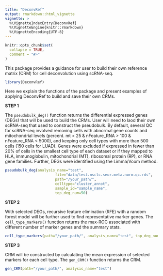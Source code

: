 ```yaml
---
title: "DeconvRef"
output: rmarkdown::html_vignette
vignette: >
  %\VignetteIndexEntry{DeconvRef}
  %\VignetteEngine{knitr::rmarkdown}
  %\VignetteEncoding{UTF-8}
---
```


```r
knitr::opts_chunk$set(
  collapse = TRUE,
  comment = "#>"
)
```


This package provides a guidance for user to build their own reference matrix (CRM) for cell deconvolution using scRNA-seq.

```r
library(DeconvRef)
```

Here we explain the functions of the package and present examples of applying DeconvRef to build and save their own CRMs.

**STEP 1**

The `pseudobulk_deg()` function returns the differential expressed genes (DEGs) that will be used to build the CRMs. User will need to laod their own scRNA-seq that used to construct the pseudobulk. By default, several QC for scRNA-seq involved removing cells with abnormal gene counts and mitochondrial levels (percent. mt < 25 & nFeature_RNA > 100 & nFeature_RNA < 5000), and keeping only cell types with more than 500 cells (150 cells for LUAD). Genes were excluded if expressed in fewer than 20% of cells in the smallest cell type of each dataset or if they mapped to HLA, immunoglobulin, mitochondrial (MT), ribosomal protein (RP), or RNA gene families. Further, DEGs were identified using the Limma/Voom method. 

```r
pseudobulk_deg(analysis_name="test", 
                       file="data/test.nsclc.seur.meta.norm.qc.rds", 
                       path="/your_path/", 
                       celltype="cluster_annot", 
                       sample_id="sample_name", 
                       top_deg_num=50)
```

**STEP 2**

With selected DEGs, recursive feature elimination (RFE) with a random forest model will be further used to find representative marker genes.
The `cell_type_markers()` function returns the max-ROC associated with different number of marker genes and the summary stats.
```r
cell_type_markers(path="/your_path/", analysis_name="test", top_deg_num=50)
```

**STEP 3**

CRM will be constructed by calculating the mean expression of selected markers for each cell type.
The `gen_CRM()` function returns the CRM.
```r
gen_CRM(path="/your_path/", analysis_name="test")
```